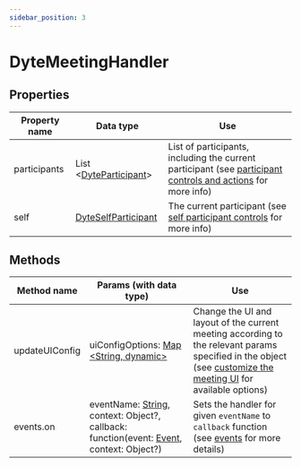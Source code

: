 ```yaml
---
sidebar_position: 3
---
```


# DyteMeetingHandler

## Properties

| Property name | Data type                                                                             | Use                                                                                                                                                                                  |
| ------------- | ------------------------------------------------------------------------------------- | ------------------------------------------------------------------------------------------------------------------------------------------------------------------------------------ |
| participants  | List <[DyteParticipant](./participant)> | List of participants, including the current participant (see [participant controls and actions](./../advanced-usage#controlling-individual-participants-and-actions) for more info) |
| self          | [DyteSelfParticipant](./self-participant)                                             | The current participant (see [self participant controls](./../advanced-usage#check-if-the-participant-is-current-participant) for more info)                                         |

## Methods

| Method name    | Params (with data type)                                                                                                                                                                     | Use                                                                                                                                                                                        |
| -------------- | ------------------------------------------------------------------------------------------------------------------------------------------------------------------------------------------- | ------------------------------------------------------------------------------------------------------------------------------------------------------------------------------------------ |
| updateUIConfig | uiConfigOptions: [Map <String, dynamic>](./dyte-ui-config)                                                                                                                                  | Change the UI and layout of the current meeting according to the relevant params specified in the object (see [customize the meeting UI](./../customize-meeting-ui) for available options) |
| events.on      | eventName: [String](./dyte-meeting-events), context: Object?, callback: function(event: [Event](https://pub.dev/documentation/eventify/latest/eventify/Event-class.html), context: Object?) | Sets the handler for given `eventName` to `callback` function (see [events](./../events) for more details)                                                                                 |

